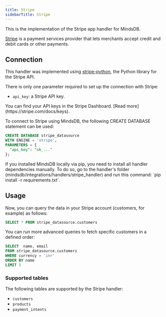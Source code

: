 ```yaml
---
title: Stripe
sidebarTitle: Stripe
---
```


This is the implementation of the Stripe app handler for MindsDB.

[Stripe](https://www.nerdwallet.com/article/small-business/what-is-stripe) is a payment services provider that lets merchants accept credit and debit cards or other payments.

## Connection

This handler was implemented using [stripe-python](https://github.com/stripe/stripe-python), the Python library for the Stripe API.

There is only one parameter required to set up the connection with Stripe:
- `api_key`: a Stripe API key.

<Tip>
You can find your API keys in the Stripe Dashboard. [Read more](https://stripe.com/docs/keys).
</Tip>

To connect to Stripe using MindsDB, the following CREATE DATABASE statement can be used:

```sql
CREATE DATABASE stripe_datasource
WITH ENGINE = 'stripe',
PARAMETERS = {
  "api_key": "sk_..."
};
```

<Tip>
If you installed MindsDB locally via pip, you need to install all handler dependencies manually. To do so, go to the handler's folder (mindsdb/integrations/handlers/stripe_handler) and run this command: `pip install -r requirements.txt`.
</Tip>

## Usage

Now, you can query the data in your Stripe account (customers, for example) as follows:

```sql
SELECT * FROM stripe_datasource.customers
```

You can run more advanced queries to fetch specific customers in a defined order:

```sql
SELECT  name, email
FROM stripe_datasource.customers
WHERE currency = 'inr'
ORDER BY name
LIMIT 5
```

### Supported tables

The following tables are supported by the Stripe handler:

- `customers`
- `products`
- `payment_intents`